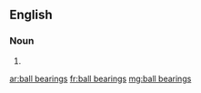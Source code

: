 ==English==

===Noun===

{{head|en|plural|head=[[ball]] [[bearing]]s}}

# {{plural of|ball bearing|lang=en}}

[[ar:ball bearings]]
[[fr:ball bearings]]
[[mg:ball bearings]]